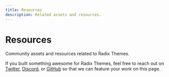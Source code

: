 ```yaml
---
title: Resources
description: Related assets and resources.
---
```


# Resources

<Description>
  Community assets and resources related to Radix Themes.
</Description>

<Flex direction="column" gap="4" my="5">
  <ThemesUnofficialFigmaLibrary />
  <ThemesUnofficialTailwindPlugin />
</Flex>

If you built something awesome for Radix Themes, feel free to reach out on [Twitter](https://twitter.com/radix_ui), [Discord](https://discord.com/invite/7Xb99uG), or [GitHub](https://github.com/radix-ui/themes) so that we can feature your work on this page.
